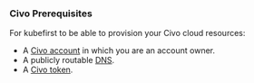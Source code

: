### Civo Prerequisites

For kubefirst to be able to provision your Civo cloud resources:

- A [Civo account](https://dashboard.civo.com/signup) in which you are an account owner.
- A publicly routable [DNS](https://www.civo.com/learn/configure-dns#adding-a-domain-name).
- A [Civo token](https://dashboard.civo.com/security).
